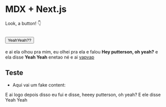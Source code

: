 # MDX + Next.js

Look, a button! 👇

<Button as='a' href='teste2'>YeahYeah??</Button>
---
e ai ela olhou pra mim, eu olhei pra ela e falou **Hey putterson, oh yeah?** e 
ela disse __Yeah Yeah__ enetao  né e ai [vapvap](https://onv.com)

## Teste 
* Aqui vai um fake content:
<FakeContent />

E ai logo depois disso eu fui e disse, heeey putterson, oh yeah? E ele disse Yeah Yeah